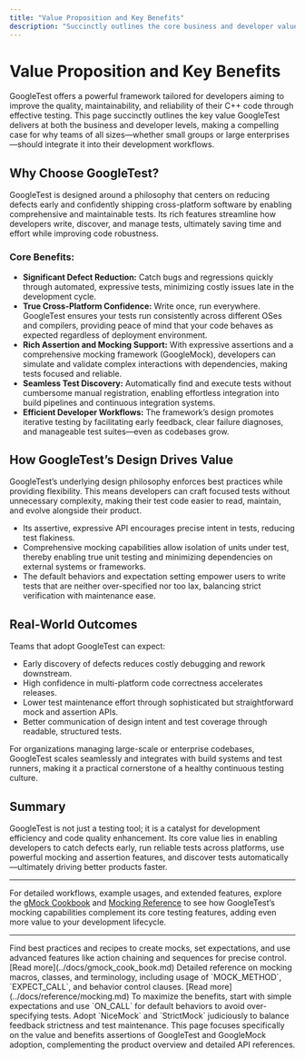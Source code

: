 ```yaml
---
title: "Value Proposition and Key Benefits"
description: "Succinctly outlines the core business and developer value in adopting GoogleTest: reduction of defects, cross-platform confidence, rich assertion and mocking support, and seamless test discovery. Highlights how the design philosophy leads to efficient workflows, contributing to code quality and maintainability for both small teams and enterprise codebases."
---
```


# Value Proposition and Key Benefits

GoogleTest offers a powerful framework tailored for developers aiming to improve the quality, maintainability, and reliability of their C++ code through effective testing. This page succinctly outlines the key value GoogleTest delivers at both the business and developer levels, making a compelling case for why teams of all sizes—whether small groups or large enterprises—should integrate it into their development workflows.

## Why Choose GoogleTest?

GoogleTest is designed around a philosophy that centers on reducing defects early and confidently shipping cross-platform software by enabling comprehensive and maintainable tests. Its rich features streamline how developers write, discover, and manage tests, ultimately saving time and effort while improving code robustness.

### Core Benefits:

- **Significant Defect Reduction:** Catch bugs and regressions quickly through automated, expressive tests, minimizing costly issues late in the development cycle.
- **True Cross-Platform Confidence:** Write once, run everywhere. GoogleTest ensures your tests run consistently across different OSes and compilers, providing peace of mind that your code behaves as expected regardless of deployment environment.
- **Rich Assertion and Mocking Support:** With expressive assertions and a comprehensive mocking framework (GoogleMock), developers can simulate and validate complex interactions with dependencies, making tests focused and reliable.
- **Seamless Test Discovery:** Automatically find and execute tests without cumbersome manual registration, enabling effortless integration into build pipelines and continuous integration systems.
- **Efficient Developer Workflows:** The framework’s design promotes iterative testing by facilitating early feedback, clear failure diagnoses, and manageable test suites—even as codebases grow.

## How GoogleTest’s Design Drives Value

GoogleTest’s underlying design philosophy enforces best practices while providing flexibility. This means developers can craft focused tests without unnecessary complexity, making their test code easier to read, maintain, and evolve alongside their product.

- Its assertive, expressive API encourages precise intent in tests, reducing test flakiness.
- Comprehensive mocking capabilities allow isolation of units under test, thereby enabling true unit testing and minimizing dependencies on external systems or frameworks.
- The default behaviors and expectation setting empower users to write tests that are neither over-specified nor too lax, balancing strict verification with maintenance ease.

## Real-World Outcomes

Teams that adopt GoogleTest can expect:

- Early discovery of defects reduces costly debugging and rework downstream.
- High confidence in multi-platform code correctness accelerates releases.
- Lower test maintenance effort through sophisticated but straightforward mock and assertion APIs.
- Better communication of design intent and test coverage through readable, structured tests.

For organizations managing large-scale or enterprise codebases, GoogleTest scales seamlessly and integrates with build systems and test runners, making it a practical cornerstone of a healthy continuous testing culture.

## Summary

GoogleTest is not just a testing tool; it is a catalyst for development efficiency and code quality enhancement. Its core value lies in enabling developers to catch defects early, run reliable tests across platforms, use powerful mocking and assertion features, and discover tests automatically—ultimately driving better products faster.

---

For detailed workflows, example usages, and extended features, explore the [gMock Cookbook](../docs/gmock_cook_book.md) and [Mocking Reference](../docs/reference/mocking.md) to see how GoogleTest’s mocking capabilities complement its core testing features, adding even more value to your development lifecycle.


---

<AccordionGroup title="Additional Resources">
<Accordion title="gMock Cookbook - Comprehensive Recipes">
Find best practices and recipes to create mocks, set expectations, and use advanced features like action chaining and sequences for precise control. [Read more](../docs/gmock_cook_book.md)
</Accordion>
<Accordion title="Mocking Reference">
Detailed reference on mocking macros, classes, and terminology, including usage of `MOCK_METHOD`, `EXPECT_CALL`, and behavior control clauses. [Read more](../docs/reference/mocking.md)
</Accordion>
</AccordionGroup>

<Tip>
To maximize the benefits, start with simple expectations and use `ON_CALL` for default behaviors to avoid over-specifying tests. Adopt `NiceMock` and `StrictMock` judiciously to balance feedback strictness and test maintenance.
</Tip>

<Note>
This page focuses specifically on the value and benefits assertions of GoogleTest and GoogleMock adoption, complementing the product overview and detailed API references.
</Note>

